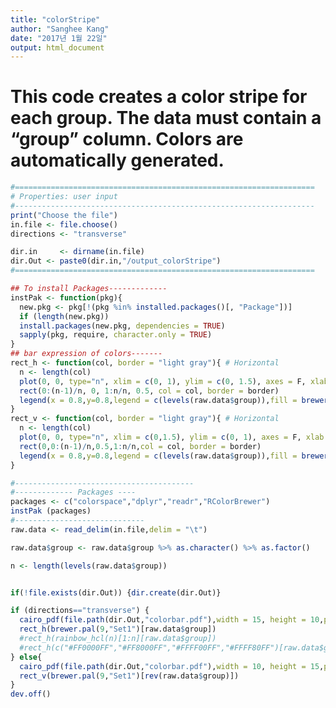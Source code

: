```yaml
---
title: "colorStripe"
author: "Sanghee Kang"
date: "2017년 1월 22일"
output: html_document
---
```

# This code creates a color stripe for each group. The data must contain a "group" column. Colors are automatically generated.

```r
#===================================================================
# Properties: user input
#-------------------------------------------------------------------
print("Choose the file")
in.file <- file.choose() 
directions <- "transverse"

dir.in     <- dirname(in.file)
dir.Out <- paste0(dir.in,"/output_colorStripe")
#===================================================================

## To install Packages-------------
instPak <- function(pkg){
  new.pkg <- pkg[!(pkg %in% installed.packages()[, "Package"])]
  if (length(new.pkg))
  install.packages(new.pkg, dependencies = TRUE)
  sapply(pkg, require, character.only = TRUE)
}
## bar expression of colors-------
rect_h <- function(col, border = "light gray"){ # Horizontal
  n <- length(col)
  plot(0, 0, type="n", xlim = c(0, 1), ylim = c(0, 1.5), axes = F, xlab = "", ylab = "")
  rect(0:(n-1)/n, 0, 1:n/n, 0.5, col = col, border = border)
  legend(x = 0.8,y=0.8,legend = c(levels(raw.data$group)),fill = brewer.pal(9,"Set1")[1:n] )
}
rect_v <- function(col, border = "light gray"){ # Horizontal
  n <- length(col)
  plot(0, 0, type="n", xlim = c(0,1.5), ylim = c(0, 1), axes = F, xlab = "", ylab = "")
  rect(0,0:(n-1)/n,0.5,1:n/n,col = col, border = border)
  legend(x = 0.8,y=0.8,legend = c(levels(raw.data$group)),fill = brewer.pal(9,"Set1")[1:n] )
}

#----------------------------------------
#------------- Packages ----
packages <- c("colorspace","dplyr","readr","RColorBrewer")
instPak (packages)
#-----------------------------
raw.data <- read_delim(in.file,delim = "\t")

raw.data$group <- raw.data$group %>% as.character() %>% as.factor()

n <- length(levels(raw.data$group))


if(!file.exists(dir.Out)) {dir.create(dir.Out)}

if (directions=="transverse") {
  cairo_pdf(file.path(dir.Out,"colorbar.pdf"),width = 15, height = 10,pointsize = 12)
  rect_h(brewer.pal(9,"Set1")[raw.data$group])
  #rect_h(rainbow_hcl(n)[1:n][raw.data$group])
  #rect_h(c("#FF0000FF","#FF8000FF","#FFFF00FF","#FFFF80FF")[raw.data$group]) # color customize function
} else{
  cairo_pdf(file.path(dir.Out,"colorbar.pdf"),width = 10, height = 15,pointsize = 12)
  rect_v(brewer.pal(9,"Set1")[rev(raw.data$group)])
}
dev.off()

```

